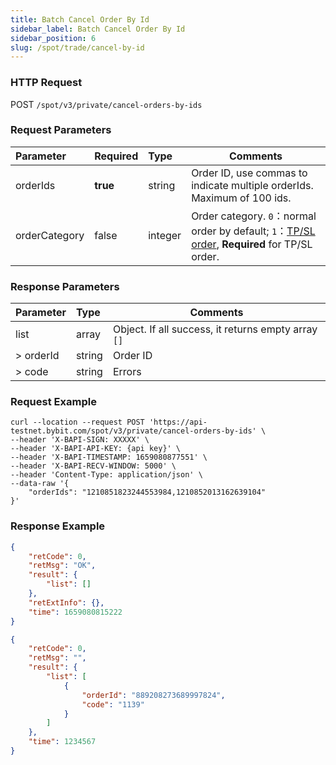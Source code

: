```yaml
---
title: Batch Cancel Order By Id
sidebar_label: Batch Cancel Order By Id
sidebar_position: 6
slug: /spot/trade/cancel-by-id
---
```


### HTTP Request
POST <code>/spot/v3/private/cancel-orders-by-ids</code>

### Request Parameters
| Parameter | Required | Type | Comments|
|:----- |:-------|:-----|------ |
| orderIds | <b>true</b> | string | Order ID, use commas to indicate multiple orderIds. Maximum of 100 ids. |
| orderCategory | false | integer | Order category. <code>0</code>：normal order by default; <code>1</code>：<a href="https://www.bybit.com/en-US/help-center/bybitHC_Article?language=us_EN&id=000001736">TP/SL order</a>, <b>Required</b> for TP/SL order.|

### Response Parameters
| Parameter | Type | Comments|
|:----- |:-----|----- |
| list | array |Object. If all success, it returns empty array `[]` |
| > orderId | string | Order ID |
| > code | string | Errors |

### Request Example

```http
curl --location --request POST 'https://api-testnet.bybit.com/spot/v3/private/cancel-orders-by-ids' \
--header 'X-BAPI-SIGN: XXXXX' \
--header 'X-BAPI-API-KEY: {api key}' \
--header 'X-BAPI-TIMESTAMP: 1659080877551' \
--header 'X-BAPI-RECV-WINDOW: 5000' \
--header 'Content-Type: application/json' \
--data-raw '{
    "orderIds": "1210851823244553984,1210852013162639104"
}'
```

### Response Example

<Tabs>
<TabItem value="success" label="Success">

```json
{
    "retCode": 0,
    "retMsg": "OK",
    "result": {
        "list": []
    },
    "retExtInfo": {},
    "time": 1659080815222
}
```

</TabItem>

<TabItem value="partial-success" label="Partial success">

```json
{
    "retCode": 0,
    "retMsg": "",
    "result": {
        "list": [
            {
                "orderId": "889208273689997824",
                "code": "1139"
            }
        ]
    },
    "time": 1234567
}
```

</TabItem>
</Tabs>
